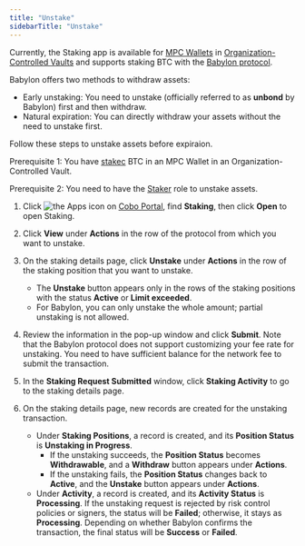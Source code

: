 ```yaml
---
title: "Unstake"
sidebarTitle: "Unstake"
---
```

<Info>Currently, the Staking app is available for [MPC Wallets](/en/portal/mpc-wallets/introduction) in [Organization-Controlled Vaults](/en/portal/mpc-wallets/ocw/create-mpc-vault) and supports staking BTC with the [Babylon protocol](https://babylonlabs.io/).</Info>

Babylon offers two methods to withdraw assets:

- Early unstaking: You need to unstake (officially referred to as **unbond** by Babylon) first and then withdraw.
- Natural expiration: You can directly withdraw your assets without the need to unstake first.

Follow these steps to unstake assets before expiraion.

<Note>Prerequisite 1: You have [stakec](/en/apps/staking/stake) BTC in an MPC Wallet in an Organization-Controlled Vault.</Note>

<Note>Prerequisite 2: You need to have the [Staker](/en/portal/organization/roles-and-permissions) role to unstake assets.</Note>

1. Click <img src="/en/images/common/icon_apps.svg" className="icon" alt="the Apps icon"/> on [Cobo Portal](https://portal.cobo.com/login), find **Staking**, then click **Open** to open Staking.
2. Click **View** under **Actions** in the row of the protocol from which you want to unstake.
3. On the staking details page, click **Unstake** under **Actions** in the row of the staking position that you want to unstake. 

   - The **Unstake** button appears only in the rows of the staking positions with the status **Active** or **Limit exceeded**.
   - For Babylon, you can only unstake the whole amount; partial unstaking is not allowed.

4. Review the information in the pop-up window and click **Submit**. Note that the Babylon protocol does not support customizing your fee rate for unstaking. You need to have sufficient balance for the network fee to submit the transaction.
5. In the **Staking Request Submitted** window, click **Staking Activity** to go to the staking details page.
6. On the staking details page, new records are created for the unstaking transaction.

   - Under **Staking Positions**, a record is created, and its **Position Status** is **Unstaking in Progress**.
      - If the unstaking succeeds, the **Position Status** becomes **Withdrawable**, and a **Withdraw** button appears under **Actions**.
      - If the unstaking fails, the **Position Status** changes back to **Active**, and the **Unstake** button appears under **Actions**.
   - Under **Activity**, a record is created, and its **Activity Status** is **Processing**. If the unstaking request is rejected by risk control policies or signers, the status will be **Failed**; otherwise, it stays as **Processing**. Depending on whether Babylon confirms the transaction, the final status will be **Success** or **Failed**.